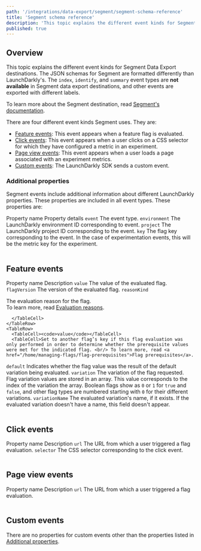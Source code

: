 ```yaml
---
path: '/integrations/data-export/segment/segment-schema-reference'
title: 'Segment schema reference'
description: 'This topic explains the different event kinds for Segment Data Export destinations.'
published: true
---
```


## Overview

This topic explains the different event kinds for Segment Data Export destinations. The JSON schemas for Segment are formatted differently than LaunchDarkly's. The `index`, `identify`, and `summary` event types are **not available** in Segment data export destinations, and other events are exported with different labels. 

To learn more about the Segment destination, read [Segment's documentation](https://docs.Segment.com/).

There are four different event kinds Segment uses. They are:

* [Feature events](#feature-events): This event appears when a feature flag is evaluated.
* [Click events](#click-events): This event appears when a user clicks on a CSS selector for which they have configured a metric in an experiment.
* [Page view events](#page-view-events): This event appears when a user loads a page associated with an experiment metrics.
* [Custom events](#custom-events): The LaunchDarkly SDK sends a custom event.

### Additional properties

Segment events include additional information about different LaunchDarkly properties. These properties are included in all event types. These properties are:

<Table>
  <TableHeader>
    <TableHeadCell>Property name</TableHeadCell>
    <TableHeadCell>Property details</TableHeadCell>
  </TableHeader>
  <TableBody>
    <TableRow>
      <TableCell><code>event</code></TableCell>
      <TableCell>The event type.</TableCell>
    </TableRow>
    <TableRow>
      <TableCell><code>environment</code></TableCell>
      <TableCell>The LaunchDarkly environment ID corresponding to event.</TableCell>
    </TableRow>
    <TableRow>
      <TableCell><code>project</code></TableCell>
      <TableCell>The LaunchDarkly project ID corresponding to the event.</TableCell>
    </TableRow>
    <TableRow>
      <TableCell><code>key</code></TableCell>
      <TableCell>The flag key corresponding to the event. In the case of experimentation events, this will be the metric key for the experiment.</TableCell>
    </TableRow>
   </TableBody>
</Table>

## Feature events

<Table>
  <TableHeader>
    <TableHeadCell>Property name</TableHeadCell>
    <TableHeadCell>Description</TableHeadCell>
  </TableHeader>
  <TableBody>
    <TableRow>
      <TableCell><code>value</code></TableCell>
      <TableCell>The value of the evaluated flag.</TableCell>
    </TableRow>
    <TableRow>
      <TableCell><code>flagVersion</code></TableCell>
      <TableCell>The version of the evaluated flag.</TableCell>
    </TableRow>
    <TableRow>
      <TableCell><code>reasonKind</code></TableCell>
      <TableCell>
      
The evaluation reason for the flag. <br/>
To learn more, read <a href="/sdk/concepts/evaluation-reasons">Evaluation reasons</a>.
      
      </TableCell>
    </TableRow>
    <TableRow>
      <TableCell><code>value</code></TableCell>
      <TableCell>Set to another flag’s key if this flag evaluation was only performed in order to determine whether the prerequisite values were met for the indicated flag. <br/> To learn more, read <a href="/home/managing-flags/flag-prerequisites">Flag prerequisites</a>.
</TableCell>
    </TableRow>
    <TableRow>
      <TableCell><code>default</code></TableCell>
      <TableCell>Indicates whether the flag value was the result of the default variation being evaluated.</TableCell>
    </TableRow>
    <TableRow>
      <TableCell><code>variation</code></TableCell>
      <TableCell>The variation of the flag requested. Flag variation values are stored in an array. This value corresponds to the index of the variation the array. Boolean flags show as <code>0</code> or <code>1</code> for <code>true</code> and <code>false</code>, and other flag types are numbered starting with <code>0</code> for their different variations.</TableCell>
    </TableRow>
        <TableRow>
      <TableCell><code>variationName</code></TableCell>
      <TableCell>The evaluated variation's name, if it exists. If the evaluated variation doesn't have a name, this field doesn't appear.</TableCell>
    </TableRow>
   </TableBody>
</Table>


## Click events

<Table>
  <TableHeader>
    <TableHeadCell>Property name</TableHeadCell>
    <TableHeadCell>Description</TableHeadCell>
  </TableHeader>
  <TableBody>
    <TableRow>
      <TableCell><code>url</code></TableCell>
      <TableCell>The URL from which a user triggered a flag evaluation.</TableCell>
    </TableRow>
    <TableRow>
      <TableCell><code>selector</code></TableCell>
      <TableCell>The CSS selector corresponding to the click event.</TableCell>
    </TableRow>
   </TableBody>
</Table>

## Page view events

<Table>
  <TableHeader>
    <TableHeadCell>Property name</TableHeadCell>
    <TableHeadCell>Description</TableHeadCell>
  </TableHeader>
  <TableBody>
    <TableRow>
      <TableCell><code>url</code></TableCell>
      <TableCell>The URL from which a user triggered a flag evaluation.</TableCell>
    </TableRow>
   </TableBody>
</Table>

## Custom events

There are no properties for custom events other than the properties listed in [Additional properties](#additional-properties).
